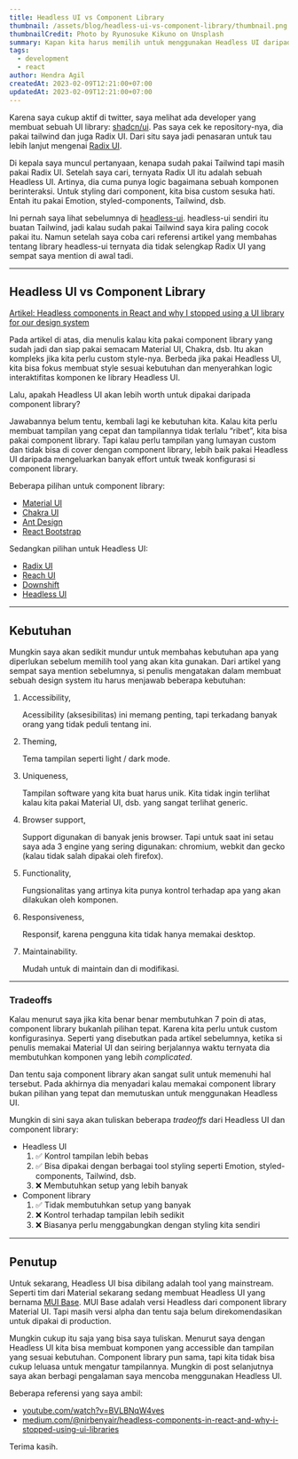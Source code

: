 ```yaml
---
title: Headless UI vs Component Library
thumbnail: /assets/blog/headless-ui-vs-component-library/thumbnail.png
thumbnailCredit: Photo by Ryunosuke Kikuno on Unsplash
summary: Kapan kita harus memilih untuk menggunakan Headless UI daripada Component Library?
tags:
  - development
  - react
author: Hendra Agil
createdAt: 2023-02-09T12:21:00+07:00
updatedAt: 2023-02-09T12:21:00+07:00
---
```


Karena saya cukup aktif di twitter, saya melihat ada developer yang membuat sebuah UI library: [shadcn/ui](https://ui.shadcn.com/). Pas saya cek ke repository-nya, dia pakai tailwind dan juga Radix UI. Dari situ saya jadi penasaran untuk tau lebih lanjut mengenai [Radix UI](https://www.radix-ui.com/).

Di kepala saya muncul pertanyaan, kenapa sudah pakai Tailwind tapi masih pakai Radix UI. Setelah saya cari, ternyata Radix UI itu adalah sebuah Headless UI. Artinya, dia cuma punya logic bagaimana sebuah komponen berinteraksi. Untuk styling dari component, kita bisa custom sesuka hati. Entah itu pakai Emotion, styled-components, Tailwind, dsb.

Ini pernah saya lihat sebelumnya di [headless-ui](https://headlessui.com/). headless-ui sendiri itu buatan Tailwind, jadi kalau sudah pakai Tailwind saya kira paling cocok pakai itu. Namun setelah saya coba cari referensi artikel yang membahas tentang library headless-ui ternyata dia tidak selengkap Radix UI yang sempat saya mention di awal tadi.

---

## Headless UI vs Component Library

[Artikel: Headless components in React and why I stopped using a UI library for our design system](https://medium.com/@nirbenyair/headless-components-in-react-and-why-i-stopped-using-ui-libraries-a8208197c268)

Pada artikel di atas, dia menulis kalau kita pakai component library yang sudah jadi dan siap pakai semacam Material UI, Chakra, dsb. Itu akan kompleks jika kita perlu custom style-nya. Berbeda jika pakai Headless UI, kita bisa fokus membuat style sesuai kebutuhan dan menyerahkan logic interaktifitas komponen ke library Headless UI.

Lalu, apakah Headless UI akan lebih worth untuk dipakai daripada component library?

Jawabannya belum tentu, kembali lagi ke kebutuhan kita. Kalau kita perlu membuat tampilan yang cepat dan tampilannya tidak terlalu “ribet”, kita bisa pakai component library. Tapi kalau perlu tampilan yang lumayan custom dan tidak bisa di cover dengan component library, lebih baik pakai Headless UI daripada mengeluarkan banyak effort untuk tweak konfigurasi si component library.

Beberapa pilihan untuk component library:

- [Material UI](https://mui.com/material-ui/getting-started/overview/)
- [Chakra UI](https://chakra-ui.com/)
- [Ant Design](https://ant.design/)
- [React Bootstrap](https://react-bootstrap.github.io/)

Sedangkan pilihan untuk Headless UI:

- [Radix UI](https://www.radix-ui.com/)
- [Reach UI](https://reach.tech/)
- [Downshift](https://www.downshift-js.com/)
- [Headless UI](https://headlessui.com/)

---

## Kebutuhan

Mungkin saya akan sedikit mundur untuk membahas kebutuhan apa yang diperlukan sebelum memilih tool yang akan kita gunakan. Dari artikel yang sempat saya mention sebelumnya, si penulis mengatakan dalam membuat sebuah design system itu harus menjawab beberapa kebutuhan:

1. Accessibility,

   Acessibility (aksesibilitas) ini memang penting, tapi terkadang banyak orang yang tidak peduli tentang ini.

2. Theming,

   Tema tampilan seperti light / dark mode.

3. Uniqueness,

   Tampilan software yang kita buat harus unik. Kita tidak ingin terlihat kalau kita pakai Material UI, dsb. yang sangat terlihat generic.

4. Browser support,

   Support digunakan di banyak jenis browser. Tapi untuk saat ini setau saya ada 3 engine yang sering digunakan: chromium, webkit dan gecko (kalau tidak salah dipakai oleh firefox).

5. Functionality,

   Fungsionalitas yang artinya kita punya kontrol terhadap apa yang akan dilakukan oleh komponen.

6. Responsiveness,

   Responsif, karena pengguna kita tidak hanya memakai desktop.

7. Maintainability.

   Mudah untuk di maintain dan di modifikasi.

---

### Tradeoffs

Kalau menurut saya jika kita benar benar membutuhkan 7 poin di atas, component library bukanlah pilihan tepat. Karena kita perlu untuk custom konfigurasinya. Seperti yang disebutkan pada artikel sebelumnya, ketika si penulis memakai Material UI dan seiring berjalannya waktu ternyata dia membutuhkan komponen yang lebih _complicated_.

Dan tentu saja component library akan sangat sulit untuk memenuhi hal tersebut. Pada akhirnya dia menyadari kalau memakai component library bukan pilihan yang tepat dan memutuskan untuk menggunakan Headless UI.

Mungkin di sini saya akan tuliskan beberapa _tradeoffs_ dari Headless UI dan component library:

- Headless UI
  1. ✅ Kontrol tampilan lebih bebas
  2. ✅ Bisa dipakai dengan berbagai tool styling seperti Emotion, styled-components, Tailwind, dsb.
  3. ❌ Membutuhkan setup yang lebih banyak
- Component library
  1. ✅ Tidak membutuhkan setup yang banyak
  2. ❌ Kontrol terhadap tampilan lebih sedikit
  3. ❌ Biasanya perlu menggabungkan dengan styling kita sendiri

---

## Penutup

Untuk sekarang, Headless UI bisa dibilang adalah tool yang mainstream. Seperti tim dari Material sekarang sedang membuat Headless UI yang bernama [MUI Base](https://mui.com/base/getting-started/overview/). MUI Base adalah versi Headless dari component library Material UI. Tapi masih versi alpha dan tentu saja belum direkomendasikan untuk dipakai di production.

Mungkin cukup itu saja yang bisa saya tuliskan. Menurut saya dengan Headless UI kita bisa membuat komponen yang accessible dan tampilan yang sesuai kebutuhan. Component library pun sama, tapi kita tidak bisa cukup leluasa untuk mengatur tampilannya. Mungkin di post selanjutnya saya akan berbagi pengalaman saya mencoba menggunakan Headless UI.

Beberapa referensi yang saya ambil:

- [youtube.com/watch?v=BVLBNqW4ves](https://www.youtube.com/watch?v=BVLBNqW4ves)
- [medium.com/@nirbenyair/headless-components-in-react-and-why-i-stopped-using-ui-libraries](https://medium.com/@nirbenyair/headless-components-in-react-and-why-i-stopped-using-ui-libraries-a8208197c268)

Terima kasih.
